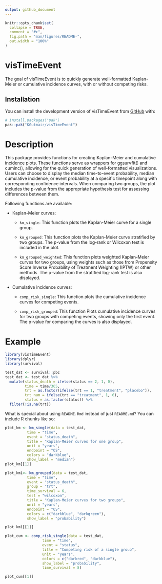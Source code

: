 ```yaml
---
output: github_document
---
```


<!-- README.md is generated from README.Rmd. Please edit that file -->

```r
knitr::opts_chunk$set(
  collapse = TRUE,
  comment = "#>",
  fig.path = "man/figures/README-",
  out.width = "100%"
)
```

# visTimeEvent

<!-- badges: start -->
<!-- badges: end -->

The goal of visTimeEvent is to quickly generate well-formatted Kaplan-Meier or cumulative incidence curves, with or without competing risks.

## Installation

You can install the development version of visTimeEvent from [GitHub](https://github.com/KGutmair/visTimeEvent) with:

``` r
# install.packages("pak")
pak::pak("KGutmair/visTimeEvent")
```

# Description

This package provides functions for creating Kaplan-Meier and cumulative incidence plots. These functions serve as wrappers for ggsurvfit() and cuminc(), allowing for the quick generation of well-formatted visualizations. Users can choose to display the median time-to-event probability, median cumulative incidence, or event probability at a specific timepoint along with corresponding confidence intervals. When comparing two groups, the plot includes the p-value from the appropriate hypothesis test for assessing differences between them.

Following functions are available:

-   Kaplan-Meier curves:

    -   `km_single`: This function plots the Kaplan-Meier curve for a single group.

    -   `km_grouped`: This function plots the Kaplan-Meier curve stratified by two groups. The p-value from the log-rank or Wilcoxon test is included in the plot.

    -   `km_grouped_weighted`: This function plots weighted Kaplan-Meier curves for two groups, using weights such as those from Propensity Score Inverse Probability of Treatment Weighting (IPTW) or other methods. The p-value from the stratified log-rank test is also displayed.

-   Cumulative incidence curves:

    -   `comp_risk_single`: This function plots the cumulative incidence curves for competing events.

    -   `comp_risk_grouped`: This function Plots cumulative incidence curves for two groups with competing events, showing only the first event. The p-value for comparing the curves is also displayed.





# Example

```r
library(visTimeEvent)
library(dplyr)
library(survival)

test_dat <- survival::pbc
test_dat <- test_dat %>%
  mutate(status_death = ifelse(status == 2, 1, 0),
         time = time/365,
         trt = as.factor(ifelse(trt == 1, "treatment", "placebo")),
         trt_num = ifelse(trt == "treatment", 1, 0),
         status = as.factor(status)) %>%
  filter(!is.na(trt))
```

What is special about using `README.Rmd` instead of just `README.md`? You can include R chunks like so:

```r
plot_km <- km_single(data = test_dat,
          time = "time",
          event = "status_death",
          title = "Kaplan-Meier curves for one group",
          unit = "years",
          endpoint = "OS",
          colors = "darkblue",
          show_label = "median")
plot_km[[1]]
```

```r
plot_km1<- km_grouped(data = test_dat,
          time = "time",
          event = "status_death",
          group = "trt",
          time_survival = 6,
          test = "wilcoxon",
          title = "Kaplan-Meier curves for two groups",
          unit = "years",
          endpoint = "OS",
          colors = c("darkblue", "darkgreen"),
          show_label = "probability")

plot_km1[[1]]

```


```r
plot_cum <- comp_risk_single(data = test_dat,
                 time = "time",
                 event = "status",
                 title = "Competing risk of a single group",
                 unit = "years",
                 colors = c("darkred", "darkblue"),
                 show_label = "probability",
                 time_survival = 8)

plot_cum[[1]]
```
